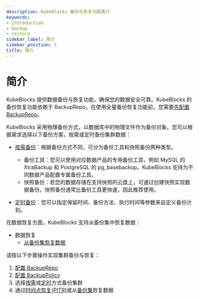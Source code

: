 ```yaml
---
description: KubeBlocks 备份与恢复功能简介
keywords:
- introduction
- backup
- restore
sidebar_label: 简介
sidebar_position: 1
title: 简介
---
```

# 简介

KubeBlocks 提供数据备份与恢复功能，确保您的数据安全可靠。KubeBlocks 的备份恢复功能依赖于 BackupRepo，在使用全量备份恢复功能前，您需要[先配置 BackupRepo](./backup/backup-repo.md)。

KubeBlocks 采用物理备份方式，以数据库中的物理文件作为备份对象。您可以根据需求选择以下备份方案，按需或定时备份集群数据：

* [按需备份](./backup/on-demand-backup.md)：根据备份方式不同，可分为备份工具和快照备份两种类型。
  * 备份工具：您可以使用对应数据产品的专用备份工具，例如 MySQL 的 XtraBackup 和 PostgreSQL 的 pg_basebackup。KubeBlocks 支持为不同数据产品配置专属备份工具。
  * 快照备份：若您的数据存储在支持快照的云盘上，可通过创建快照实现数据备份。快照备份通常比备份工具更快速，因此推荐使用。

* [定时备份](./backup/scheduled-backup.md)：您可以指定保留时间、备份方法、执行时间等参数来自定义备份计划。

在数据恢复方面，KubeBlocks 支持从备份集中恢复数据：

* 数据恢复
  * [从备份集恢复数据](./restore/restore-data-from-backup-set.md)

请按以下步骤操作实现集群备份与恢复：

1. [配置 BackupRepo](./backup/backup-repo.md)
2. [配置 BackupPolicy](./backup/configure-backuppolicy.md)
3. 选择[按需](./backup/on-demand-backup.md)或[定时](./backup/scheduled-backup.md)方式备份集群
4. 通过[时间点恢复(PITR)](./restore/pitr.md)或从[备份集](./restore/restore-data-from-backup-set.md)恢复数据